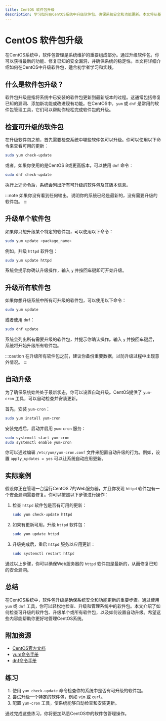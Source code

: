 ```yaml
---
title: CentOS 软件包升级
description: 学习如何在CentOS系统中升级软件包，确保系统安全和功能更新。本文将从基础概念讲起，逐步引导你完成软件包升级的完整流程。
---
```


# CentOS 软件包升级

在CentOS系统中，软件包管理是系统维护的重要组成部分。通过升级软件包，你可以获得最新的功能、修复已知的安全漏洞，并确保系统的稳定性。本文将详细介绍如何在CentOS中升级软件包，适合初学者学习和实践。

## 什么是软件包升级？

软件包升级是指将系统中已安装的软件包更新到最新版本的过程。这通常包括修复已知的漏洞、添加新功能或改进现有功能。在CentOS中，`yum` 或 `dnf` 是常用的软件包管理工具，它们可以帮助你轻松完成软件包的升级。

## 检查可升级的软件包

在升级软件包之前，首先需要检查系统中哪些软件包可以升级。你可以使用以下命令来查看可用的更新：

```bash
sudo yum check-update
```

或者，如果你使用的是CentOS 8或更高版本，可以使用 `dnf` 命令：

```bash
sudo dnf check-update
```

执行上述命令后，系统会列出所有可升级的软件包及其版本信息。

:::note
如果你没有看到任何输出，说明你的系统已经是最新的，没有需要升级的软件包。
:::

## 升级单个软件包

如果你只想升级某个特定的软件包，可以使用以下命令：

```bash
sudo yum update <package_name>
```

例如，升级 `httpd` 软件包：

```bash
sudo yum update httpd
```

系统会提示你确认升级操作，输入 `y` 并按回车键即可开始升级。

## 升级所有软件包

如果你想升级系统中所有可升级的软件包，可以使用以下命令：

```bash
sudo yum update
```

或者使用 `dnf`：

```bash
sudo dnf update
```

系统会列出所有需要升级的软件包，并提示你确认操作。输入 `y` 并按回车键后，系统将开始升级所有软件包。

:::caution
在升级所有软件包之前，建议你备份重要数据，以防升级过程中出现意外情况。
:::

## 自动升级

为了确保系统始终处于最新状态，你可以设置自动升级。CentOS提供了 `yum-cron` 工具，可以自动检查并安装更新。

首先，安装 `yum-cron`：

```bash
sudo yum install yum-cron
```

安装完成后，启动并启用 `yum-cron` 服务：

```bash
sudo systemctl start yum-cron
sudo systemctl enable yum-cron
```

你可以通过编辑 `/etc/yum/yum-cron.conf` 文件来配置自动升级的行为。例如，设置 `apply_updates = yes` 可以让系统自动应用更新。

## 实际案例

假设你正在管理一台运行CentOS 7的Web服务器，并且你发现 `httpd` 软件包有一个安全漏洞需要修复。你可以按照以下步骤进行操作：

1. 检查 `httpd` 软件包是否有可用的更新：

   ```bash
   sudo yum check-update httpd
   ```

2. 如果有更新可用，升级 `httpd` 软件包：

   ```bash
   sudo yum update httpd
   ```

3. 升级完成后，重启 `httpd` 服务以应用更新：

   ```bash
   sudo systemctl restart httpd
   ```

通过以上步骤，你可以确保Web服务器的 `httpd` 软件包是最新的，从而修复已知的安全漏洞。

## 总结

在CentOS系统中，软件包升级是确保系统安全和功能更新的重要步骤。通过使用 `yum` 或 `dnf` 工具，你可以轻松地检查、升级和管理系统中的软件包。本文介绍了如何检查可升级的软件包、升级单个或所有软件包，以及如何设置自动升级。希望这些内容能帮助你更好地管理CentOS系统。

## 附加资源

- [CentOS官方文档](https://www.centos.org/docs/)
- [yum命令手册](https://linux.die.net/man/8/yum)
- [dnf命令手册](https://dnf.readthedocs.io/en/latest/)

## 练习

1. 使用 `yum check-update` 命令检查你的系统中是否有可升级的软件包。
2. 尝试升级一个特定的软件包，例如 `vim` 或 `curl`。
3. 配置 `yum-cron` 工具，使系统能够自动检查和安装更新。

通过完成这些练习，你将更加熟悉CentOS中的软件包管理操作。